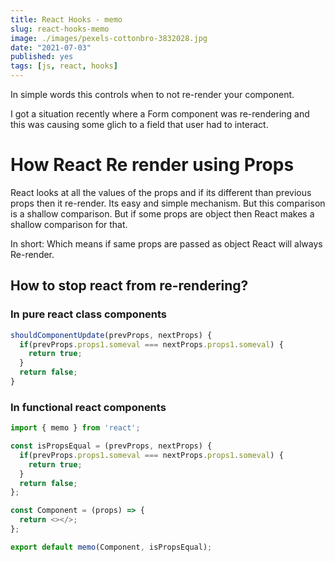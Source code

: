 ```yaml
---
title: React Hooks - memo
slug: react-hooks-memo
image: ./images/pexels-cottonbro-3832028.jpg
date: "2021-07-03"
published: yes
tags: [js, react, hooks]
---
```




In simple words this controls when to not re-render your component.

I got a situation recently where a Form component was re-rendering and this was causing some glich to a field that user had to interact.

# How React Re render using Props

React looks at all the values of the props and if its different than previous props then it re-render. Its easy and simple mechanism. But this comparison is a shallow comparison.
But if some props are object then React makes a shallow comparison for that.

In short: Which means if same props are passed as object React will always Re-render.

## How to stop react from re-rendering?

### In pure react class components

<CodeDivWrapper>

```js
shouldComponentUpdate(prevProps, nextProps) {
  if(prevProps.props1.someval === nextProps.props1.someval) {
    return true;
  }
  return false;
}
```

</CodeDivWrapper>

### In functional react components

<CodeDivWrapper>

```js
import { memo } from 'react';

const isPropsEqual = (prevProps, nextProps) {
  if(prevProps.props1.someval === nextProps.props1.someval) {
    return true;
  }
  return false;
};

const Component = (props) => {
  return <></>;
};

export default memo(Component, isPropsEqual);
```

</CodeDivWrapper>
